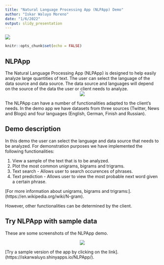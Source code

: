 ```yaml
---
title: "Natural Language Processing App (NLPApp) Demo"
author: "Iskar Waluyo Moreno"
date: "1/6/2022"
output: slidy_presentation
---
```

![](https://raw.githubusercontent.com/iskarwaluyo/nlp_app/master/images/nlp.jpg)

```r
knitr::opts_chunk$set(echo = FALSE)
```

## NLPApp

The Natural Language Processing App (NLPApp) is designed to help easily analyze large quantities of text. The user can select the language of the data source and data source. The data source and languages will depend on the source of the data the user or client needs to analyze. 
<center>
![](https://raw.githubusercontent.com/iskarwaluyo/nlp_app/master/images/nlp.jpg)
</center>

The NLPApp can have a number of functionalities adapted to the client's needs. In the demo app we have datasets from three sources (Twitter, News and Blogs) and four languages (English, German, Finish and Russian). 

## Demo description

In this demo the user can select the language and data source that needs to be analyzed. 
For demonstration purposes we have implemented the following functionalities: 

1. View a sample of the text that is to be analyzed.
2. Plot the most common unigrams, bigrams and trigrams. 
3. Text search - Allows user to search occurences of phrases.
4. Text prediction - Allows user to view the most probable next word given a certain phrase.

[For more information about unigrams, bigrams and trigrams:]. (https://en.wikipedia.org/wiki/N-gram).

However, other functionalities can be determined by the client.

## Try NLPApp with sample data

These are some screenshots of the NLPApp demo.

<center>
![](https://raw.githubusercontent.com/iskarwaluyo/nlp_app/master/images/screenshot.png)
</center>


[Try a sample version of the app by clicking on the link]. (https://iskarwaluyo.shinyapps.io/NLPApp/).






